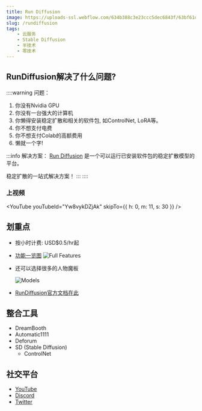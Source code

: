 ```yaml
---
title: Run Diffusion
image: https://uploads-ssl.webflow.com/634b388c3e23ccc5dec6843f/63bf61d57842c5d0a39255fb_Final-10-Small-2.png
slug: /rundiffusion
tags:
    - 云服务
    - Stable Diffusion
    - 半技术
    - 零技术
---
```



<MDXTemplate> 

## RunDiffusion解决了什么问题?
::::warning 问题：
1. 你没有Nvidia GPU
2. 你没有一台强大的计算机
3. 你懒得安装稳定扩散和相关的软件包, 如ControlNet, LoRA等。
4. 你不想支付电费
5. 你不想支付Colab的高额费用
6. 懒就一个字!

:::info 解决方案：
[Run Diffusion](https://app.rundiffusion.com?ref=web9ai15) 是一个可以运行已安装软件包的稳定扩散模型的平台。

稳定扩散的一站式解决方案！
:::
::::

### 上视频
<YouTube youTubeId="Yw8vykDZjAk" skipTo={{
    h: 0,
    m: 11,
    s: 30
}} />
</MDXTemplate>

## 划重点
- 按小时计费: USD$0.5/hr起
- [功能一览图](https://rundiffusion.com/creators-club)
    ![Full Features](/img/cloud/run_diffusion_full_features.png 'RunDiffusion全部功能全景图')
- 还可以选择很多的人物魔板
    
    ![Models](/img/cloud/run_diffusion_models.png 'RunDiffusion一大堆人物魔板')
- [RunDiffusion官方文档在此](https://learn.rundiffusion.com/)

## 整合工具

- DreamBooth
- Automatic1111
- Deforum
- SD (Stable Diffusion)
  - ControlNet

## 社交平台
- [YouTube](https://www.youtube.com/@rundiffusion)
- [Discord](https://discord.com/invite/wH6dTyBpCf)
- [Twitter](https://twitter.com/ghost)

